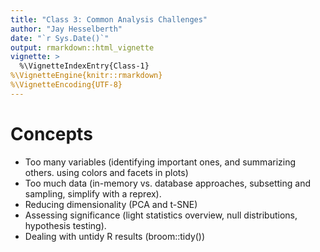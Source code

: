 ```yaml
---
title: "Class 3: Common Analysis Challenges"
author: "Jay Hesselberth"
date: "`r Sys.Date()`"
output: rmarkdown::html_vignette
vignette: >
  %\VignetteIndexEntry{Class-1}
%\VignetteEngine{knitr::rmarkdown}
%\VignetteEncoding{UTF-8}
---
```


# Concepts

- Too many variables (identifying important ones, and summarizing others. using colors and facets in plots)
- Too much data (in-memory vs. database approaches, subsetting and sampling, simplify with a reprex).
- Reducing dimensionality (PCA and t-SNE)
- Assessing significance (light statistics overview, null distributions, hypothesis testing).
- Dealing with untidy R results (broom::tidy())
  
